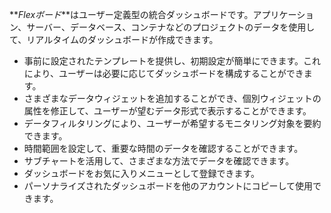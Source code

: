 **_Flexボード_**はユーザー定義型の統合ダッシュボードです。アプリケーション、サーバー、データベース、コンテナなどのプロジェクトのデータを使用して、リアルタイムのダッシュボードが作成できます。

<ImgLang img='flex-board-mod.png' desc='Flexボードの修正モード' />

-   事前に設定されたテンプレートを提供し、初期設定が簡単にできます。これにより、ユーザーは必要に応じてダッシュボードを構成することができます。
-   さまざまなデータウィジェットを追加することができ、個別ウィジェットの属性を修正して、ユーザーが望むデータ形式で表示することができます。
-   データフィルタリングにより、ユーザーが希望するモニタリング対象を要約できます。
-   時間範囲を設定して、重要な時間のデータを確認することができます。
-   サブチャートを活用して、さまざまな方法でデータを確認できます。
-   ダッシュボードをお気に入りメニューとして登録できます。
-   パーソナライズされたダッシュボードを他のアカウントにコピーして使用できます。
